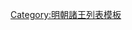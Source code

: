 {{ming|title=明朝綏寧國諸王|ed=綏寧國|head=不知何年或[[嘉靖]]二十七年（[[1548年]]）封。|
{{ming/title}}
{{ming/list|綏寧王|[[朱膺鉞]]|朱音埑、子|？年|《[[明史]]》、《[[明實錄]]》無此人，惟《[[南明史 (錢海岳)|南明史]]》有此人。不知何年封。薨。無子，除。}}
{{ming/list|綏寧王|[[綏寧王 (明朝第二任)|朱定灮]]|朱譽榮、庶三子|[[1548年]]—[[1592年]]|嘉靖二十七年封。[[萬曆]]二十年薨。}}
{{ming/list|綏寧王|[[朱幹址]]|朱定灮、庶一子|追封|[[隆庆 (明朝) |隆慶]]元年封[[长子 (封号)|長子]]。[[萬曆]]三十五年頒冊，未受命，卒。後子[[朱企錊|企錊]]襲封，追封王。}}
{{ming/list|綏寧王|[[朱企錊]]|朱幹址、庶一子|[[1607年]]—？年|萬曆十七年封[[长孙 (封号)|長孫]]，三十五年襲封。}}
}}<noinclude>
[[Category:明朝諸王列表模板]]
</noinclude>